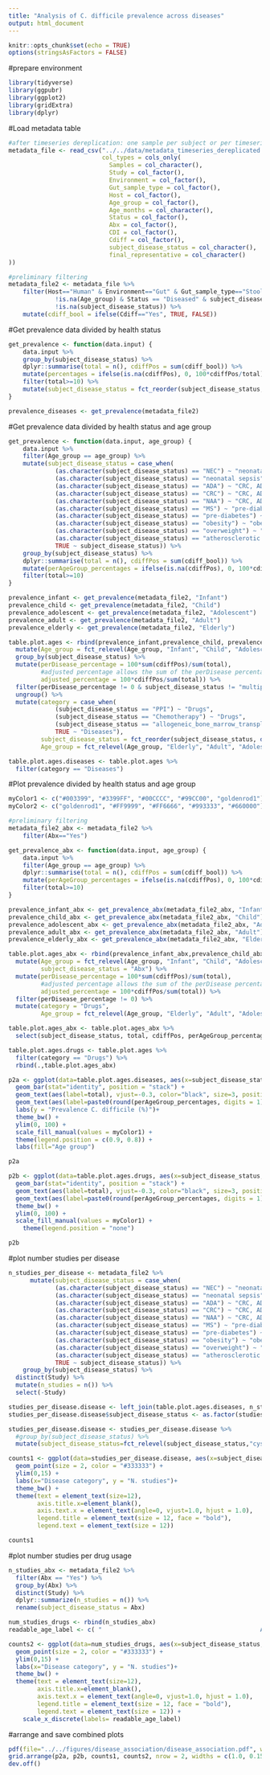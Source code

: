 ```yaml
---
title: "Analysis of C. difficile prevalence across diseases"
output: html_document
---
```


```r
knitr::opts_chunk$set(echo = TRUE)
options(stringsAsFactors = FALSE)
```

#prepare environment
```r
library(tidyverse)
library(ggpubr)
library(ggplot2)
library(gridExtra)
library(dplyr)
```

#Load metadata table 
```r
#after timeseries dereplication: one sample per subject or per timeseries
metadata_file <- read_csv("../../data/metadata_timeseries_dereplicated.csv", 
                          col_types = cols_only(
                            Samples = col_character(),
                            Study = col_factor(), 
                            Environment = col_factor(), 
                            Gut_sample_type = col_factor(),
                            Host = col_factor(),
                            Age_group = col_factor(), 
                            Age_months = col_character(), 
                            Status = col_factor(), 
                            Abx = col_factor(), 
                            CDI = col_factor(), 
                            Cdiff = col_factor(),
                            subject_disease_status = col_character(),
                            final_representative = col_character() 
))

#preliminary filtering
metadata_file2 <- metadata_file %>%
    filter(Host=="Human" & Environment=="Gut" & Gut_sample_type=="Stool" & final_representative=="Yes" & 
             !is.na(Age_group) & Status == "Diseased" & subject_disease_status != "COHORT" & subject_disease_status != "CTR" &
             !is.na(subject_disease_status)) %>% 
    mutate(cdiff_bool = ifelse(Cdiff=="Yes", TRUE, FALSE))
```

#Get prevalence data divided by health status
```r
get_prevalence <- function(data.input) {
    data.input %>%
    group_by(subject_disease_status) %>% 
    dplyr::summarise(total = n(), cdiffPos = sum(cdiff_bool)) %>% 
    mutate(percentages = ifelse(is.na(cdiffPos), 0, 100*cdiffPos/total)) %>% 
    filter(total>=10) %>%
    mutate(subject_disease_status = fct_reorder(subject_disease_status, desc(percentages)))
}

prevalence_diseases <- get_prevalence(metadata_file2)
```

#Get prevalence data divided by health status and age group
```r
get_prevalence <- function(data.input, age_group) {
    data.input %>%
    filter(Age_group == age_group) %>%
    mutate(subject_disease_status = case_when(
             (as.character(subject_disease_status) == "NEC") ~ "neonatal sepsis / NEC", 
             (as.character(subject_disease_status) == "neonatal sepsis") ~ "neonatal sepsis / NEC",
             (as.character(subject_disease_status) == "ADA") ~ "CRC, ADA and NAA", 
             (as.character(subject_disease_status) == "CRC") ~ "CRC, ADA and NAA",
             (as.character(subject_disease_status) == "NAA") ~ "CRC, ADA and NAA", 
             (as.character(subject_disease_status) == "MS") ~ "pre-diabetes and MS",
             (as.character(subject_disease_status) == "pre-diabetes") ~ "pre-diabetes and MS",
             (as.character(subject_disease_status) == "obesity") ~ "obesity / overweight",
             (as.character(subject_disease_status) == "overweight") ~ "obesity / overweight",
             (as.character(subject_disease_status) == "atherosclerotic cardiovascular disease") ~ "ASCVD",
             TRUE ~ subject_disease_status)) %>% 
    group_by(subject_disease_status) %>% 
    dplyr::summarise(total = n(), cdiffPos = sum(cdiff_bool)) %>% 
    mutate(perAgeGroup_percentages = ifelse(is.na(cdiffPos), 0, 100*cdiffPos/total), Age_group = age_group) %>% 
    filter(total>=10)
}

prevalence_infant <- get_prevalence(metadata_file2, "Infant")
prevalence_child <- get_prevalence(metadata_file2, "Child")
prevalence_adolescent <- get_prevalence(metadata_file2, "Adolescent")
prevalence_adult <- get_prevalence(metadata_file2, "Adult")
prevalence_elderly <- get_prevalence(metadata_file2, "Elderly")

table.plot.ages <- rbind(prevalence_infant,prevalence_child, prevalence_adolescent, prevalence_adult, prevalence_elderly) %>% 
  mutate(Age_group = fct_relevel(Age_group, "Infant", "Child", "Adolescent", "Adult", "Elderly")) %>% 
  group_by(subject_disease_status) %>% 
  mutate(perDisease_percentage = 100*sum(cdiffPos)/sum(total),
         #adjusted percentage allows the sum of the perDisease percentages to coincide with the values showed in the plot above (no age group division)
         adjusted_percentage = 100*cdiffPos/sum(total)) %>%
  filter(perDisease_percentage != 0 & subject_disease_status != "multiple" & subject_disease_status != "hospitalized patient with no specific diagnosis") %>% 
  ungroup() %>%
  mutate(category = case_when(
             (subject_disease_status == "PPI") ~ "Drugs", 
             (subject_disease_status == "Chemotherapy") ~ "Drugs", 
             (subject_disease_status == "allogeneic_bone_marrow_transplant") ~ "Drugs", 
             TRUE ~ "Diseases"),
         subject_disease_status = fct_reorder(subject_disease_status, desc(perDisease_percentage)),
         Age_group = fct_relevel(Age_group, "Elderly", "Adult", "Adolescent", "Child", "Infant"))

table.plot.ages.diseases <- table.plot.ages %>% 
  filter(category == "Diseases")
```

#Plot prevalence divided by health status and age group
```r
myColor1 <- c("#003399", "#3399FF", "#00CCCC", "#99CC00", "goldenrod1")
myColor2 <- c("goldenrod1", "#FF9999", "#FF6666", "#993333", "#660000")

#preliminary filtering
metadata_file2_abx <- metadata_file2 %>%
    filter(Abx=="Yes")

get_prevalence_abx <- function(data.input, age_group) {
    data.input %>%
    filter(Age_group == age_group) %>%
    dplyr::summarise(total = n(), cdiffPos = sum(cdiff_bool)) %>% 
    mutate(perAgeGroup_percentages = ifelse(is.na(cdiffPos), 0, 100*cdiffPos/total), Age_group = age_group) %>% 
    filter(total>=10)
}

prevalence_infant_abx <- get_prevalence_abx(metadata_file2_abx, "Infant")
prevalence_child_abx <- get_prevalence_abx(metadata_file2_abx, "Child")
prevalence_adolescent_abx <- get_prevalence_abx(metadata_file2_abx, "Adolescent")
prevalence_adult_abx <- get_prevalence_abx(metadata_file2_abx, "Adult")
prevalence_elderly_abx <- get_prevalence_abx(metadata_file2_abx, "Elderly")

table.plot.ages_abx <- rbind(prevalence_infant_abx,prevalence_child_abx, prevalence_adolescent_abx, prevalence_adult_abx, prevalence_elderly_abx) %>% 
  mutate(Age_group = fct_relevel(Age_group, "Infant", "Child", "Adolescent", "Adult", "Elderly"), 
         subject_disease_status = "Abx") %>% 
  mutate(perDisease_percentage = 100*sum(cdiffPos)/sum(total),
         #adjusted percentage allows the sum of the perDisease percentages to coincide with the values showed in the plot above (no age group division)
         adjusted_percentage = 100*cdiffPos/sum(total)) %>%
  filter(perDisease_percentage != 0) %>% 
  mutate(category = "Drugs", 
         Age_group = fct_relevel(Age_group, "Elderly", "Adult", "Adolescent", "Child", "Infant"))

table.plot.ages_abx <- table.plot.ages_abx %>% 
  select(subject_disease_status, total, cdiffPos, perAgeGroup_percentages, Age_group, perDisease_percentage, adjusted_percentage, category)

table.plot.ages.drugs <- table.plot.ages %>% 
  filter(category == "Drugs") %>% 
  rbind(.,table.plot.ages_abx)

p2a <- ggplot(data=table.plot.ages.diseases, aes(x=subject_disease_status, y=adjusted_percentage, fill = Age_group)) +
  geom_bar(stat="identity", position = "stack") +
  geom_text(aes(label=total), vjust=-0.3, color="black", size=3, position = "stack") +
  geom_text(aes(label=paste0(round(perAgeGroup_percentages, digits = 1), "%")), vjust=1.4, color="white", size=3, position = "stack") +
  labs(y = "Prevalence C. difficile (%)")+
  theme_bw() +
  ylim(0, 100) +
  scale_fill_manual(values = myColor1) +
  theme(legend.position = c(0.9, 0.8)) +
  labs(fill="Age group")

p2a

p2b <- ggplot(data=table.plot.ages.drugs, aes(x=subject_disease_status, y=adjusted_percentage, fill = Age_group)) +
  geom_bar(stat="identity", position = "stack") +
  geom_text(aes(label=total), vjust=-0.3, color="black", size=3, position = "stack") +
  geom_text(aes(label=paste0(round(perAgeGroup_percentages, digits = 1), "%")), vjust=1.4, color="white", size=3, position = "stack") +
  theme_bw() +
  ylim(0, 100) +
  scale_fill_manual(values = myColor1) +
    theme(legend.position = "none") 

p2b
```

#plot number studies per disease
```r
n_studies_per_disease <- metadata_file2 %>%
      mutate(subject_disease_status = case_when(
             (as.character(subject_disease_status) == "NEC") ~ "neonatal sepsis / NEC", 
             (as.character(subject_disease_status) == "neonatal sepsis") ~ "neonatal sepsis / NEC",
             (as.character(subject_disease_status) == "ADA") ~ "CRC, ADA and NAA", 
             (as.character(subject_disease_status) == "CRC") ~ "CRC, ADA and NAA",
             (as.character(subject_disease_status) == "NAA") ~ "CRC, ADA and NAA", 
             (as.character(subject_disease_status) == "MS") ~ "pre-diabetes and MS",
             (as.character(subject_disease_status) == "pre-diabetes") ~ "pre-diabetes and MS",
             (as.character(subject_disease_status) == "obesity") ~ "obesity / overweight",
             (as.character(subject_disease_status) == "overweight") ~ "obesity / overweight",
             (as.character(subject_disease_status) == "atherosclerotic cardiovascular disease") ~ "ASCVD",
             TRUE ~ subject_disease_status)) %>% 
    group_by(subject_disease_status) %>% 
  distinct(Study) %>%
  mutate(n_studies = n()) %>% 
  select(-Study)

studies_per_disease.disease <- left_join(table.plot.ages.diseases, n_studies_per_disease)
studies_per_disease.disease$subject_disease_status <- as.factor(studies_per_disease.disease$subject_disease_status)

studies_per_disease.disease <- studies_per_disease.disease %>% 
  #group_by(subject_disease_status) %>% 
  mutate(subject_disease_status=fct_relevel(subject_disease_status,"cystic fibrosis","neonatal sepsis / NEC","CDI","Diarrhea","CD","liver cirrhosis","breast cancer","Tuberculosis","ASCVD", "UC", "not assigned", "T2D","CRC, ADA and NAA"))

counts1 <- ggplot(data=studies_per_disease.disease, aes(x=subject_disease_status, y=n_studies)) +
  geom_point(size = 2, color = "#333333") +
  ylim(0,15) +
  labs(x="Disease category", y = "N. studies")+
  theme_bw() +
  theme(text = element_text(size=12),
        axis.title.x=element_blank(),
        axis.text.x = element_text(angle=0, vjust=1.0, hjust = 1.0),
        legend.title = element_text(size = 12, face = "bold"),
        legend.text = element_text(size = 12)) 

counts1
```

#plot number studies per drug usage
```r
n_studies_abx <- metadata_file2 %>%
  filter(Abx == "Yes") %>% 
  group_by(Abx) %>%
  distinct(Study) %>% 
  dplyr::summarize(n_studies = n()) %>% 
  rename(subject_disease_status = Abx)

num_studies_drugs <- rbind(n_studies_abx)
readable_age_label <- c( "                                            Antibiotics")

counts2 <- ggplot(data=num_studies_drugs, aes(x=subject_disease_status, y=n_studies)) +
  geom_point(size = 2, color = "#333333") +
  ylim(0,15) +
  labs(x="Disease category", y = "N. studies")+
  theme_bw() +
  theme(text = element_text(size=12),
        axis.title.x=element_blank(),
        axis.text.x = element_text(angle=0, vjust=1.0, hjust = 1.0),
        legend.title = element_text(size = 12, face = "bold"),
        legend.text = element_text(size = 12)) +
    scale_x_discrete(labels= readable_age_label) 
```

#arrange and save combined plots
```r
pdf(file="../../figures/disease_association/disease_association.pdf", width=20, height=12)
grid.arrange(p2a, p2b, counts1, counts2, nrow = 2, widths = c(1.0, 0.15), heights = c(1.0, 0.2))
dev.off()

```
